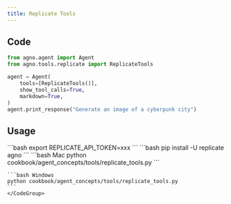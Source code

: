 ```yaml
---
title: Replicate Tools
---
```


## Code

```python cookbook/agent_concepts/tools/replicate_tools.py
from agno.agent import Agent
from agno.tools.replicate import ReplicateTools

agent = Agent(
    tools=[ReplicateTools()],
    show_tool_calls=True,
    markdown=True,
)
agent.print_response("Generate an image of a cyberpunk city")
```

## Usage

<Steps>
  <Snippet file="create-venv-step.mdx" />

  <Step title="Set your API token">
    ```bash
    export REPLICATE_API_TOKEN=xxx
    ```
  </Step>

  <Step title="Install libraries">
    ```bash
    pip install -U replicate agno
    ```
  </Step>

  <Step title="Run Agent">
    <CodeGroup>
    ```bash Mac
    python cookbook/agent_concepts/tools/replicate_tools.py
    ```

    ```bash Windows
    python cookbook/agent_concepts/tools/replicate_tools.py
    ```
    </CodeGroup>
  </Step>
</Steps>